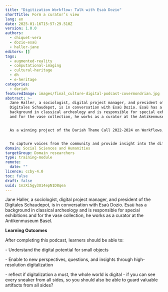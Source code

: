 ```yaml
---
title: "Digitization Workflow: Talk with Esaù Dozio"
shortTitle: Form a curator’s view
lang: en
date: 2025-01-16T15:57:29.510Z
version: 1.0.0
authors:
  - chiquet-vera
  - dozio-esaù
  - haller-jane
editors: []
tags:
  - augmented-reality
  - computational-imaging
  - cultural-heritage
  - dh
  - e-heritage
categories:
  - dariah
featuredImage: images/final_culture-digital-podcast-covermondrian.jpg
abstract: >-
  Jane Haller, a sociologist, digital project manager, and president of the
  Digitales Schaudepot, is in conversation with Esaù Dozio. Esaù has a
  background in classical archeology and is responsible for special exhibitions
  and for the vase collection, he works as a curator at the Antikenmuseum Basel.


  As a winning project of the Dariah Theme Call 2022-2024 on Workflows, we evaluated a showcase project called “curiositas5.0”, initiated by the Digitales Schaudepot Association (DSD) it is intended to assist in planning projects and, above all, avoiding unwanted missteps. Keep in mind that each project is distinct and may necessitate alternative measures.


  To capture voices from the community and provide insight into the different working methods, expertise, and backgrounds of the people collaborating on the curiositas5.0 project, we conducted interviews. Here you find the talk with Esaù Dozio (Background in classical archeology, responsible for special exhibitions and for the vase collection, works as a curator at the Antikenmuseum Basel).
domain: Social Sciences and Humanities
targetGroup: Domain researchers
type: training-module
remote:
  date: ""
licence: ccby-4.0
toc: false
draft: false
uuid: 1nzXi5gy3U14epN1D8qea
---
```

Jane Haller, a sociologist, digital project manager, and president of the Digitales Schaudepot, is in conversation with Esaù Dozio. Esaù has a background in classical archeology and is responsible for special exhibitions and for the vase collection, he works as a curator at the Antikenmuseum Basel.



**Learning Outcomes**

A﻿fter completing this podcast, learners should be able to:

\- Understand the digital potential for small objects

\- Enable to new perspectives, questions, and insights through high-resolution digitalization

\- reflect if digitalization a must, the whole world is digital - if you can see every sneaker from all sides, so you should also be able to guard valuable artifacts from all sides?

<ExternalResource title="Interested in learning more?" subtitle="Podcast Digitization Workflow: Talk with Esaù Dozio" url="https://open.spotify.com/episode/3ZBbfxxaOPvgB5sYuJY1FL?si=6ahXubBsRfi3M7-P7uQuuw" />
